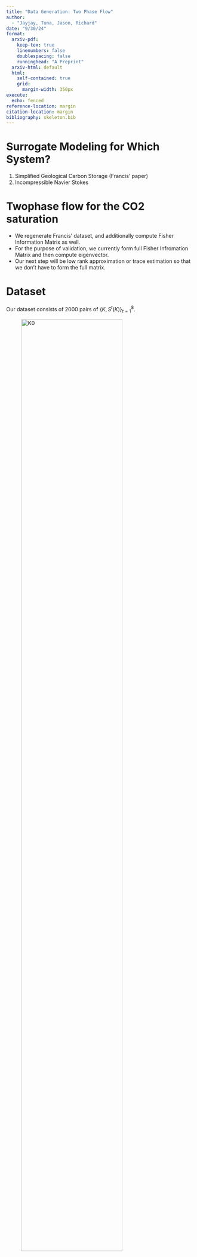 ```yaml
---
title: "Data Generation: Two Phase Flow"
author:
  - "Jayjay, Tuna, Jason, Richard"
date: "9/30/24"
format:
  arxiv-pdf:
    keep-tex: true  
    linenumbers: false
    doublespacing: false
    runninghead: "A Preprint"
  arxiv-html: default
  html: 
    self-contained: true
    grid: 
      margin-width: 350px
execute: 
  echo: fenced
reference-location: margin
citation-location: margin
bibliography: skeleton.bib
---
```


# Surrogate Modeling for Which System?

1.  Simplified Geological Carbon Storage (Francis' paper)
2.  Incompressible Navier Stokes

# Twophase flow for the CO2 saturation

-   We regenerate Francis' dataset, and additionally compute Fisher Information Matrix as well.
-   For the purpose of validation, we currently form full Fisher Infromation Matrix and then compute eigenvector.
-   Our next step will be low rank approximation or trace estimation so that we don't have to form the full matrix.

# Dataset

Our dataset consists of $2000$ pairs of $\{K, S^t(K)\}_{t=1}^8$.

::: {#fig-K layout-ncol="2"}
![K0](../../data/Ks_0.png){#fig-surus width="80%"}

![K1](../../data/Ks_1.png){#fig-hanno width="80%"}

Example Permeability Model
:::

::: {#fig-S layout-nrow="2"}
![Time Series of Saturation of K0](../../data/Snew_series.png){#fig-S0 width="100%"}

![Time Series of Saturation of K1](../../data/Snew_series1.png){#fig-S1 width="100%"}

Example Saturation Time Series
:::

# Fisher Information Matrix

<!-- Define Fisher Information Matrix -->

-   To find the optimal number of observations, $M$, we visualize eigenvector and vector jacobian product.
-   Given 1 pair of dataset, $\{K, S^t(K)\}^8_{t=1}$, we get a single FIM.

[^1]: [Note on Learning Problem](https://www.overleaf.com/1149716711hxnvfbyfpzvb#a799ce).

## Computing Fisher Information Matrix for each datapoint

We consider a realistic scenario when we only have access to samples, but not distribution. When $N$ is number of samples and $X \in \mathbb{R}^{d \times d}$, neural network model $F_{nn}$ learns mapping from $X_i \rightarrow Y_i$. For each pair of $\left\{X_i, Y_i \right\}^N_{i=1}$, we generate $\left\{FIM_i\right\}_{i=1}^{N}$.

-   $N$ : number of data points, $\left\{X_i, Y_i \right\}$
-   $M$ : number of observation, $Y$

> $$ \left\{ X_i \right\}^N_{i=1} \sim p_X(X), \: \epsilon \sim \mathcal{N}(0, \Sigma), \: \Sigma = I
> $$ For a single data pair, we generate multiple observations. $$Y_{i, J} = F(X_i) + \epsilon_{i, J}, \quad where \left\{ \epsilon_{i,J}\right\}^{N,M}_{i,J= 1,1}$$ As we assumed Gaussian, we define likelihood as following. $$p(Y_{i,J}|X_i) = e^{-\frac{1}{2}\|Y_{i,J}-F(X_i)\|^2_2}$$ $$log \: p(Y_{i,J}|X_i) \approx \frac{1}{\Sigma}\|Y_{i,J}-F(X_i)\|^2_2$$ A FIM for a single data pair $i$ is: $$FIM_i = \mathbb{E}_{Y_{i, \{J\}^m_{i=1}} \sim p(Y_{i,J}|X_i)} \left[ \left(\nabla log \: p(Y_{i,J}|X_i)\right)\left(\nabla log \: p(Y_{i,J}|X_i)\right)^T\right]$$


## When Random Variable of FIM, $Y$, is both Saturation and Pressure

### How does FIM change as number of observation increases?

-   FIM is expectation of covariance of derivative of log likelihood. As we expected, we see clearer definition in diagonal relationship as $M$ increases.
-   We observe that as $M$ increases, the clearer we see the boundary of the permeability, which will be more informative during training and inference. [^1]

::: {#fig-fim layout-ncol="3"}
![M = 1](../../data/FIM/FIM0_sub0.png){width="100%"}

![M = 10](../../data/FIM/FIM0_sub0_multi_10.png){width="100%"}

![M = 100](../../data/FIM/FIM0_sub0_multi_100.png){width="100%"}

Change in FIM\[:256, :256\] of single data pair $\{K, S^t(K)\}^8_{t=1}$ as number of observation, $M$ increases
:::

### Making Sense of FIM obtained

> Still, does our FIM make sense? How can we better understand what FIM is representing?

Let's look at the first row of the FIM and reshape it to \[64, 64\].

::: {#fig-fimrow layout-ncol="3"}
![FIM\[0,:\]](../../data/N=100/FIM_first_row_multi_100.png){width="100%"}

![FIM\[1,:\]](../../data/N=100/FIM_sec_row_multi_100.png){width="100%"}

![FIM\[2,:\]](../../data/N=100/FIM_third_row_multi_100.png){width="100%"}

Fist, Second, and Third row in FIM
:::

-   Like we expected from the definition of FIM, we observe each plot is just different linear transformation of $\nabla log p(\{S^t\}^8_{t=1}|K)$
-   As we will see from below, each rows in FIM is noisy version of its eigenvector.

### How does eigenvectors of FIM look like as $M$ increases?

#### $M = 1$ (Single Observation)

::: {#fig-eig layout-ncol="3"}
![First Eigenvector](../../data/N=1/FIM_1_first_eig.png){width="100%"}

![Second Eigenvector](../../data/N=1/FIM_1_sec_eig.png){width="100%"}

![Third Eigenvector](../../data/N=1/FIM_1_third_eig.png){width="100%"}

First three largest eigenvector of FIM
:::

-   Even when FIM is computed with single observation, we see that the largest eigenvector has the most definition in the shape of permeability. Rest of eigenvector looks more like noise.

#### $M = 10$

::: {#fig-eig10 layout-ncol="3"}
![First Eigenvector](../../data/N=10/FIM_10_first_eig.png){width="100%"}

![Second Eigenvector](../../data/N=10/FIM_10_sec_eig.png){width="100%"}

![Third Eigenvector](../../data/N=10/FIM_10_third_eig.png){width="100%"}

First three largest eigenvector of FIM
:::

#### $M = 100$

::: {#fig-eig100 layout-ncol="3"}
![First Eigenvector](../../data/N=100/FIM_first_eig.png){width="100%"}

![Second Eigenvector](../../data/N=100/FIM_sec_eig.png){width="100%"}

![Third Eigenvector](../../data/N=100/FIM_third_eig.png){width="100%"}

First three largest eigenvector of FIM
:::

#### $M = 1000$

::: {#fig-eig1000 layout-ncol="3"}
![First Eigenvector](../../data/N=1000/FIM_1000_first_eig.png){width="100%"}

![Second Eigenvector](../../data/N=1000/FIM_1000_sec_eig.png){width="100%"}

![Third Eigenvector](../../data/N=1000/FIM_1000_third_eig.png){width="100%"}

First three largest eigenvector of FIM
:::

-   As $M$ increases, we observe flow through the channel clearer.
-   We see the boundary of permeability gets clearer.
-   In general, it gets less noisy.

### How does vector Jacobian product look like as $M$ increases?

::: {#fig-eig1000 layout="[[1, 1], [1,1]]"}
![vjp ($M=1$)](../../data/N=1/FIM_1_vjp.png){width="100%"}

![vjp ($M=10$)](../../data/N=10/FIM_10_vjp.png){width="100%"}

![vjp ($M=100$)](../../data/N=100/FIM_100_vjp.png){width="100%"}

![vjp ($M=1000$)](../../data/N=1000/FIM_1000_vjp.png){width="100%"}

Normalized Vector Jacobian Product when vector is the largest eigenvector
:::

-   We observe that vector Jacobian product looks more like saturation rather than permeability.
-   As $M$ increases, scale in color bar also increases.
-   One possible conclusion:
    -   vjp tells us the location in the spatial distribution (likelihood space) where there exists the largest variation, thus have the most information on parameter.
    -   $J^Tv$, when $v$ is the largest eigenvector of FIM, is projecting Jacobian onto direction of maximum sensitivity.




## When Random Variable of FIM, $Y$, is only Saturation
After updating the code, we compute FIM of saturation only.

### FIM obtained

- We observe that we see off-diagonal structure in this Fisher Information Matrix.
- This just means that that are dependency or stronger correlation between parameters.
- This might be due to the structure of permeability being heterogenous, where point outside the channel does not impact saturation at all. 

::: {#fig-fim layout="[1, 1,1,1]"}
![$M = 1$](../../data/Saturation_M=1/fim.png){width="100%"}

![$M = 10$](../../data/Saturation_M=10/fim.png){width="100%"}

![$M = 100$](../../data/Saturation_M=100/fim.png){width="100%"}

![$M = 1000$](../../data/Saturation_M=100/fim.png){width="100%"}

FIM[:256, :256] of different $M$
:::

### The Each Rows of FIM

Each row of FIM can be considered as some linear combination of gradient.
Each row represents each grid point of permeability that is perturbed, and the plot we are seeing shows how likelihood changes when the certain grid point of permeability is perturbed.

When $M=1$,

::: {#fig-eig1000 layout="[1, 1,1]"}
![$i = 1$](../../data/Saturation_M=1/fim_1strow.png){width="100%"}

![$i = 500$](../../data/Saturation_M=1/fim_500throw.png){width="100%"}

![$i = 2000$](../../data/Saturation_M=1/fim_2000throw.png){width="100%"}

FIM of each rows when $M=1$
:::

When $M=10$,

::: {#fig-eig1000 layout="[1, 1,1]"}
![$i = 1$](../../data/Saturation_M=10/fim_1strow.png){width="100%"}

![$i = 500$](../../data/Saturation_M=10/fim_500throw.png){width="100%"}

![$i = 2000$](../../data/Saturation_M=10/fim_2000throw.png){width="100%"}

FIM of each rows when $M=10$
:::

When $M=100$,

::: {#fig-eig1000 layout="[1, 1,1]"}
![$i = 1$](../../data/Saturation_M=100/fim_1strow.png){width="100%"}

![$i = 500$](../../data/Saturation_M=100/fim_500throw.png){width="100%"}

![$i = 2000$](../../data/Saturation_M=100/fim_2000throw.png){width="100%"}

FIM of each rows when $M=100$
:::

When $M=1000$,

::: {#fig-eig1000 layout="[1, 1,1]"}
![$i = 1$](../../data/Saturation_M=1000/fim_1strow.png){width="100%"}

![$i = 500$](../../data/Saturation_M=1000/fim_500throw.png){width="100%"}

![$i = 2000$](../../data/Saturation_M=1000/fim_2000throw.png){width="100%"}

FIM of each rows when $M=1000$
:::

### Eigenvector of FIM
::: {#fig-eig1000 layout="[1, 1,1,1]"}
![$M = 1$](../../data/Saturation_M=1/eigvec_1st.png){width="100%"}

![$M = 10$](../../data/Saturation_M=10/eigvec_1st.png){width="100%"}

![$M = 100$](../../data/Saturation_M=100/eigvec_1st.png){width="100%"}

![$M = 1000$](../../data/Saturation_M=1000/eigvec_1st.png){width="100%"}

The largest eigenvector of FIM of different $M$
:::

### Vector Jacobian Product Obtained

### Eigenvector of FIM

::: {#fig-eig1000 layout="[1, 1,1,1]"}
![$M = 1$](../../data/Saturation_M=1/vjp.png){width="100%"}

![$M = 10$](../../data/Saturation_M=10/vjp.png){width="100%"}

![$M = 100$](../../data/Saturation_M=100/vjp.png){width="100%"}

![$M = 1000$](../../data/Saturation_M=1000/vjp.png){width="100%"}

The largest eigenvector of FIM of different $M$
:::

# Training Result
We first training with following configuration:

- Training , Test = [1800, 200]
- Batch size = 100
- Number of Epoch = 1000


|               | Train Loss               | Test Loss               |
|---------------|--------------------------|--------------------------|
|               | MSE/GM                   | MSE                      |
| $FNO_{MSE}$   | $3.3622 \times 10^{-8}$   | $8.4016 \times 10^{-8}$   |
| $FNO_{GM}$    | $2.6428 \times 10^{-7}$   | $1.5976 \times 10^{-7}$   |

: Loss Table

::: {#fig-loss layout="[1, 1]"}
![All loss](../../test/all_loss.png){width="100%"}

![Only GM Term](../../test/GM_term.png){width="100%"}

Loss plots
:::

## MSE

<!-- Training Loss: 3.3622398297615696e-08
Test Loss: 8.401644535638297e-08 -->
<!-- MSE diff: 6.052031693570825e-07 -->

<!-- ### Loss

![MSE Training Loss](../../plot/Loss/FNO_GCS_channel_MSE.png){width="50%"} -->

### Forward Simulation

![True Saturation](../../plot/GCS_channel_plot/FNO_GCS_lowest_MSE_True.png){width="100%"}

![Predicted Saturation](../../plot/GCS_channel_plot/FNO_GCS_lowest_MSE_Pred.png){width="100%"}

![Absolute Difference](../../plot/GCS_channel_plot/FNO_GCS_lowest_MSE_diff.png){width="100%"}

### Learned and True vjp when just trained with MSE

We observe

1. Scale in the color bar does not match.
2. The learned vjp looks noisy as there are some colors showing in the part where it should be just white.

![True vjp](../../plot/GCS_channel_plot/training/MSE/true_vjp_1.png){width="100%"}

![Learned vjp](../../plot/GCS_channel_plot/training/MSE/learned_vjp_990.png){width="100%"}

![Absolute Difference](../../plot/GCS_channel_plot/training/MSE/diff_vjp_990.png){width="100%"}


## Gradient-Matching 

<!-- ### Loss

![GM Training Loss](../../plot/Loss/FNO_GCS_channel_JAC.png){width="50%"} -->

### Forward Simulation

![True Saturation](../../plot/GCS_channel_plot/FNO_GCS_lowest_JAC_True.png){width="100%"}

![Predicted Saturation](../../plot/GCS_channel_plot/FNO_GCS_lowest_JAC_Pred.png){width="100%"}

![Absolute Difference](../../plot/GCS_channel_plot/FNO_GCS_lowest_JAC_diff.png){width="100%"}

### Learned and True vjp

We now observe that the learned and the true vjp matches well.
Unlike MSE model, we observe

1. The scale of color bar matches correctly.
2. The plot does not look noisy.

![True vjp](../../plot/GCS_channel_plot/training/JAC/true_vjp_1.png){width="100%"}

![Learned vjp](../../plot/GCS_channel_plot/training/JAC/learned_vjp_990.png){width="100%"}

![Absolute Difference](../../plot/GCS_channel_plot/training/JAC/diff_vjp_990.png){width="100%"}

<!-- ## When Random Variable of FIM, $Y$, is only Pressure
We also compute FIM of pressure only.

### FIM obtained

### The Each Rows of FIM

### Eigenvector of FIM

### Vector Jacobian Product Obtained -->


## Future Step

1.  TODO: Debug NS eigenvector and vjp.
2.  TODO: Want to generate the full dataset for Francis' dataset (which might take 1 or 2 days).
3.  TODO: Try it on Jason's dataset (Now that we fixed the problem with FIM computation, we are optimistic about the experiment, so we want to try it again.)

## Question

1.  Do we want to train both models for a longer time?